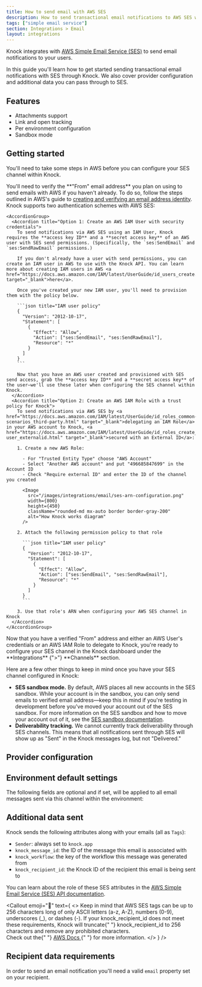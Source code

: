 ```yaml
---
title: How to send email with AWS SES
description: How to send transactional email notifications to AWS SES with Knock.
tags: ["simple email service"]
section: Integrations > Email
layout: integrations
---
```


Knock integrates with [AWS Simple Email Service (SES)](https://aws.amazon.com/ses/) to send email notifications to your users.

In this guide you'll learn how to get started sending transactional email notifications with SES through Knock. We also cover provider configuration and additional data you can pass through to SES.

## Features

- Attachments support
- Link and open tracking
- Per environment configuration
- Sandbox mode

## Getting started

You'll need to take some steps in AWS before you can configure your SES channel within Knock.

<Steps titleSize="h3">
  <Step title='Verify a "From" address within AWS SES'>
    You'll need to verify the **"From" email address** you plan on using to send emails with AWS if you haven't already. To do so, follow the steps outlined in AWS's guide to <a href="https://docs.aws.amazon.com/ses/latest/dg/creating-identities.html#verify-email-addresses-procedure" target="_blank">creating and verifying an email address identity</a>.
  </Step>
  <Step title="Choose an AWS Authentication Scheme">
    Knock supports two authentication schemes with AWS SES:
  
    <AccordionGroup>
      <Accordion title="Option 1: Create an AWS IAM User with security credentials">
        To send notifications via AWS SES using an IAM User, Knock requires the **access key ID** and a **secret access key** of an AWS user with SES send permissions. (Specifically, the `ses:SendEmail` and `ses:SendRawEmail` permissions.)

        If you don't already have a user with send permissions, you can create an IAM user in AWS to use with the Knock API. You can learn more about creating IAM users in AWS <a href="https://docs.aws.amazon.com/IAM/latest/UserGuide/id_users_create.html" target="_blank">here</a>.

        Once you've created your new IAM user, you'll need to provision them with the policy below.

        ```json title="IAM user policy"
        {
          "Version": "2012-10-17",
          "Statement": [
            {
              "Effect": "Allow",
              "Action": ["ses:SendEmail", "ses:SendRawEmail"],
              "Resource": "*"
            }
          ]
        }
        ```

        Now that you have an AWS user created and provisioned with SES send access, grab the **access key ID** and a **secret access key** of the user—we'll use these later when configuring the SES channel within Knock.
      </Accordion>
      <Accordion title="Option 2: Create an AWS IAM Role with a trust policy for Knock">
        To send notifications via AWS SES by <a href="https://docs.aws.amazon.com/IAM/latest/UserGuide/id_roles_common-scenarios_third-party.html" target="_blank">delegating an IAM Role</a> in your AWS account to Knock, <a href="https://docs.aws.amazon.com/IAM/latest/UserGuide/id_roles_create_for-user_externalid.html" target="_blank">secured with an External ID</a>:

        1. Create a new AWS Role:

          - For "Trusted Entity Type" choose "AWS Account"
          - Select "Another AWS account" and put "496685847699" in the Account ID
          - Check "Require external ID" and enter the ID of the channel you created

          <Image
            src="/images/integrations/email/ses-arn-configuration.png"
            width={800}
            height={450}
            className="rounded-md mx-auto border border-gray-200"
            alt="How Knock works diagram"
          />

        2. Attach the following permission policy to that role

          ```json title="IAM user policy"
          {
            "Version": "2012-10-17",
            "Statement": [
              {
                "Effect": "Allow",
                "Action": ["ses:SendEmail", "ses:SendRawEmail"],
                "Resource": "*"
              }
            ]
          }
          ```

        3. Use that role's ARN when configuring your AWS SES channel in Knock
      </Accordion>
    </AccordionGroup>

  </Step>
  <Step title="Configuring SES in Knock">
    Now that you have a verified "From" address and either an AWS User's credentials or an AWS IAM Role to delegate to Knock, you're ready to configure your SES channel in the Knock dashboard under the **Integrations** {">"} **Channels** section.

  </Step>
</Steps>

Here are a few other things to keep in mind once you have your SES channel configured in Knock:

- **SES sandbox mode.** By default, AWS places all new accounts in the SES sandbox. While your account is in the sandbox, you can only send emails to verified email address—keep this in mind if you're testing in development before you've moved your account out of the SES sandbox. For more information on the SES sandbox and how to move your account out of it, see the [SES sandbox documentation](https://docs.aws.amazon.com/ses/latest/dg/request-production-access.html).
- **Deliverability tracking.** We cannot currently track deliverability through SES channels. This means that all notifications sent through SES will show up as "Sent" in the Knock messages log, but not "Delivered."

## Provider configuration

<Attributes>
  <Attribute
    name="Access key ID"
    type="string*"
    description="The access key ID from your AWS account"
  />
  <Attribute
    name="Secret access key"
    type="string*"
    description="The secret access key from your AWS account"
  />
  <Attribute
    name="AWS region"
    type="string*"
    description="The region your AWS account is in"
  />
  <Attribute
    name="Open tracking"
    type="boolean"
    description="Should the provider track opens on their service?"
  />
  <Attribute
    name="Link tracking"
    type="boolean"
    description="Should the provider track link clicks on their service?"
  />
  <Attribute
    name="From email address"
    type="string | liquid*"
    description="The sender email address (can use Liquid tags)"
  />
  <Attribute
    name="From name"
    type="string | liquid"
    description="The sender name (can use Liquid tags)"
  />
</Attributes>

## Environment default settings

The following fields are optional and if set, will be applied to all email messages sent via this channel within the environment:

<Attributes>
  <Attribute
    name="Reply-to address"
    type="string | liquid"
    description="The reply-to email address (can use Liquid tags)"
  />
  <Attribute
    name="CC address"
    type="string | liquid"
    description="The cc email address (can use Liquid tags)"
  />
  <Attribute
    name="BCC address"
    type="string | liquid"
    description="The bcc email address (can use Liquid tags)"
  />
  <Attribute
    name="JSON overrides"
    type="string | liquid"
    description="Provider API's parameter overrides"
  />
</Attributes>

## Additional data sent

Knock sends the following attributes along with your emails (all as `Tags`):

- `Sender`: always set to `knock.app`
- `knock_message_id`: the ID of the message this email is associated with
- `knock_workflow`: the key of the workflow this message was generated from
- `knock_recipient_id`: the Knock ID of the recipient this email is being sent to

You can learn about the role of these SES attributes in the [AWS Simple Email Service (SES) API documentation](https://docs.aws.amazon.com/ses/latest/dg/Welcome.html).

<Callout
  emoji="🔦"
  text={
    <>
      Keep in mind that AWS SES tags can be up to 256 characters long of only
      ASCII letters (a-z, A-Z), numbers (0-9), underscores (_), or dashes (-).
      If your <span className="font-bold">knock_recipient_id</span> does not
      meet these requirements, Knock will truncate{" "}
      <span className="font-bold">knock_recipient_id</span> to 256 characters
      and remove any prohibited characters.
      <br />
      Check out the{" "}
      <a
        href="https://docs.aws.amazon.com/ses/latest/APIReference/API_MessageTag.html"
        target="_blank"
      >
        AWS Docs
      </a>{" "}
      for more information.
    </>
  }
/>

## Recipient data requirements

In order to send an email notification you'll need a valid `email` property set on your recipient.

